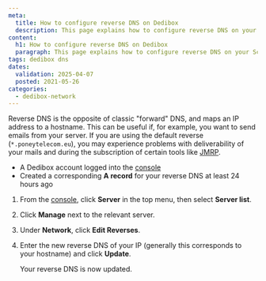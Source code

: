 ```yaml
---
meta:
  title: How to configure reverse DNS on Dedibox
  description: This page explains how to configure reverse DNS on your Scaleway Dedibox server
content:
  h1: How to configure reverse DNS on Dedibox
  paragraph: This page explains how to configure reverse DNS on your Scaleway Dedibox server
tags: dedibox dns
dates:
  validation: 2025-04-07
  posted: 2021-05-26
categories:
  - dedibox-network
---
```




Reverse DNS is the opposite of classic "forward" DNS, and maps an IP address to a hostname. This can be useful if, for example, you want to send emails from your server. If you are using the default reverse (`*.poneytelecom.eu`), you may experience problems with deliverability of your mails and during the subscription of certain tools like [JMRP](https://postmaster.live.com/snds/JMRP.aspx).

<Requirements />

- A Dedibox account logged into the [console](https://console.online.net)
- Created a corresponding **A record** for your reverse DNS at least 24 hours ago

1. From the [console](https://console.online.net), click **Server** in the top menu, then select **Server list**.
    <Lightbox image={image} alt="" />
2. Click **Manage** next to the relevant server.
3. Under **Network**, click **Edit Reverses**.
    <Lightbox image={image2} alt="" />
4. Enter the new reverse DNS of your IP (generally this corresponds to your hostname) and click **Update**.
    <Lightbox image={image3} alt="" />

    Your reverse DNS is now updated.


